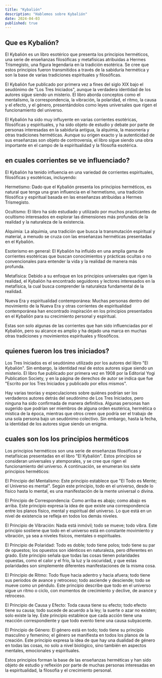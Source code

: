```yaml
---
title: "Kybalión"
description: "Hablemos sobre Kybalión"
date: 2024-04-03
published: true
---
```


## Que es Kybalión?

El Kybalión es un libro esotérico que presenta los principios herméticos, una serie de enseñanzas filosóficas y metafísicas atribuidas a Hermes Trismegisto, una figura legendaria en la tradición esotérica. Se cree que estos principios fueron transmitidos a través de la sabiduría hermética y son la base de varias tradiciones espirituales y filosóficas.

El Kybalión fue publicado por primera vez a fines del siglo XIX bajo el seudónimo de "Los Tres Iniciados", aunque la verdadera identidad de los autores sigue siendo un misterio. El libro aborda conceptos como el mentalismo, la correspondencia, la vibración, la polaridad, el ritmo, la causa y el efecto, y el género, presentándolos como leyes universales que rigen el funcionamiento del universo.

El Kybalión ha sido muy influyente en varias corrientes esotéricas, filosóficas y espirituales, y ha sido objeto de estudio y debate por parte de personas interesadas en la sabiduría antigua, la alquimia, la masonería y otras tradiciones herméticas. Aunque su origen exacto y la autenticidad de sus enseñanzas son objeto de controversia, el libro sigue siendo una obra importante en el campo de la espiritualidad y la filosofía esotérica.


## en cuales corrientes se ve influenciado?

El Kybalión ha tenido influencia en una variedad de corrientes espirituales, filosóficas y esotéricas, incluyendo:

Hermetismo: Dado que el Kybalión presenta los principios herméticos, es natural que tenga una gran influencia en el hermetismo, una tradición filosófica y espiritual basada en las enseñanzas atribuidas a Hermes Trismegisto.

Ocultismo: El libro ha sido estudiado y utilizado por muchos practicantes de ocultismo interesados en explorar las dimensiones más profundas de la realidad y la naturaleza de la existencia.

Alquimia: La alquimia, una tradición que busca la transmutación espiritual y material, a menudo se cruza con las enseñanzas herméticas presentadas en el Kybalión.

Esoterismo en general: El Kybalión ha influido en una amplia gama de corrientes esotéricas que buscan conocimientos y prácticas ocultas o no convencionales para entender la vida y la realidad de manera más profunda.

Metafísica: Debido a su enfoque en los principios universales que rigen la realidad, el Kybalión ha encontrado seguidores y lectores interesados en la metafísica, la cual busca comprender la naturaleza fundamental de la realidad.

Nueva Era y espiritualidad contemporánea: Muchas personas dentro del movimiento de la Nueva Era y otras corrientes de espiritualidad contemporánea han encontrado inspiración en los principios presentados en el Kybalión para su crecimiento personal y espiritual.

Estas son solo algunas de las corrientes que han sido influenciadas por el Kybalión, pero su alcance es amplio y ha dejado una marca en muchas otras tradiciones y movimientos espirituales y filosóficos.

## quienes fueron los tres iniciados?

Los Tres Iniciados es el seudónimo utilizado por los autores del libro "El Kybalión". Sin embargo, la identidad real de estos autores sigue siendo un misterio. El libro fue publicado por primera vez en 1908 por la Editorial Yogi Publication Society, y en la página de derechos de autor se indica que fue "Escrito por los Tres Iniciados y publicado por ellos mismos".

Hay varias teorías y especulaciones sobre quiénes podrían ser los verdaderos autores detrás del seudónimo de Los Tres Iniciados, pero ninguna ha sido confirmada de manera definitiva. Algunas personas han sugerido que podrían ser miembros de alguna orden esotérica, hermética o mística de la época, mientras que otros creen que podría ser el trabajo de una sola persona bajo un seudónimo colectivo. Sin embargo, hasta la fecha, la identidad de los autores sigue siendo un enigma.

## cuales son los los principios herméticos

Los principios herméticos son una serie de enseñanzas filosóficas y metafísicas presentadas en el libro "El Kybalión". Estos principios se consideran universales y atemporales, y se cree que rigen el funcionamiento del universo. A continuación, se enumeran los siete principios herméticos:

El Principio del Mentalismo: Este principio establece que "El Todo es Mente; el Universo es mental". Según este principio, todo en el universo, desde lo físico hasta lo mental, es una manifestación de la mente universal o divina.

El Principio de Correspondencia: Como arriba es abajo; como abajo es arriba. Este principio expresa la idea de que existe una correspondencia entre los planos físico, mental y espiritual del universo. Lo que está en un nivel de existencia se refleja en todos los demás niveles.

El Principio de Vibración: Nada está inmóvil; todo se mueve; todo vibra. Este principio sostiene que todo en el universo está en constante movimiento y vibración, ya sea a niveles físicos, mentales o espirituales.

El Principio de Polaridad: Todo es doble; todo tiene polos; todo tiene su par de opuestos; los opuestos son idénticos en naturaleza, pero diferentes en grado. Este principio señala que todas las cosas tienen polaridades opuestas, como el calor y el frío, la luz y la oscuridad, y que estas polaridades son simplemente diferentes manifestaciones de la misma cosa.

El Principio de Ritmo: Todo fluye hacia adentro y hacia afuera; todo tiene sus períodos de avance y retroceso; todo asciende y desciende; todo se mueve como un péndulo. Este principio describe que todo en el universo sigue un ritmo o ciclo, con momentos de crecimiento y declive, de avance y retroceso.

El Principio de Causa y Efecto: Toda causa tiene su efecto; todo efecto tiene su causa; todo sucede de acuerdo a la ley; la suerte o azar no existen; solo existe la ley. Este principio establece que cada acción tiene una reacción correspondiente y que todo evento tiene una causa subyacente.

El Principio de Género: El género está en todo; todo tiene su principio masculino y femenino; el género se manifiesta en todos los planos de la creación. Este principio expresa la idea de que hay una dualidad de género en todas las cosas, no solo a nivel biológico, sino también en aspectos mentales, emocionales y espirituales.

Estos principios forman la base de las enseñanzas herméticas y han sido objeto de estudio y reflexión por parte de muchas personas interesadas en la espiritualidad, la filosofía y el crecimiento personal.